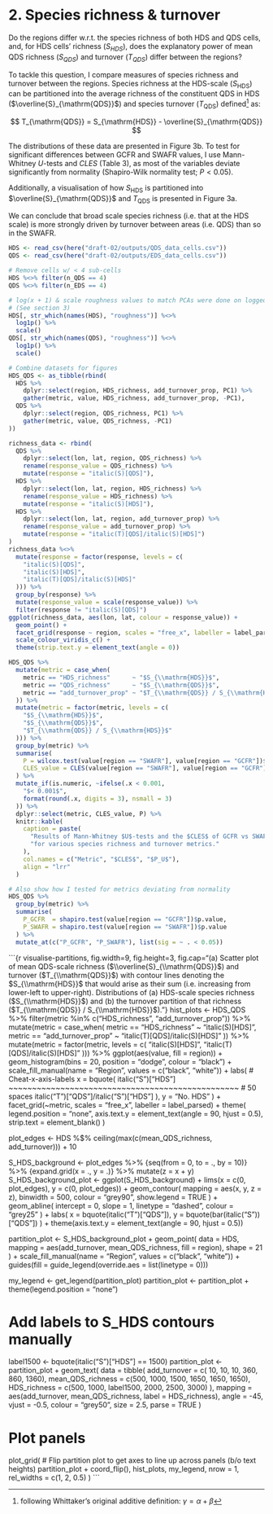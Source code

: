# 2. Species richness & turnover

Do the regions differ w.r.t. the species richness of both HDS and QDS cells, and, for HDS cells' richness ($S_{HDS}$), does the explanatory power of mean QDS richness ($S_{QDS}$) and turnover ($T_{QDS}$) differ between the regions?

To tackle this question, I compare measures of species richness and turnover between the regions. Species richness at the HDS-scale ($S_{\mathrm{HDS}}$) can be partitioned into the average richness of the constituent QDS in HDS ($\overline{S}_{\mathrm{QDS}}$) and species turnover ($T_{\mathrm{QDS}}$) defined^[following Whittaker's original additive definition: $\gamma = \alpha + \beta$] as:

$$
  T_{\mathrm{QDS}} = S_{\mathrm{HDS}} - \overline{S}_{\mathrm{QDS}}
$$

The distributions of these data are presented in Figure 3b. To test for significant differences between GCFR and SWAFR values, I use Mann-Whitney $U$-tests and $CLES$ (Table 3), as most of the variables deviate significantly from normality (Shapiro-Wilk normality test; $P < 0.05$).

Additionally, a visualisation of how $S_{\mathrm{HDS}}$ is partitioned into $\overline{S}_{\mathrm{QDS}}$ and $T_{\mathrm{QDS}}$ is presented in Figure 3a.

We can conclude that broad scale species richness (i.e. that at the HDS scale) is more strongly driven by turnover between areas (i.e. QDS) than so in the SWAFR.

```r
HDS <- read_csv(here("draft-02/outputs/QDS_data_cells.csv"))
QDS <- read_csv(here("draft-02/outputs/EDS_data_cells.csv"))

# Remove cells w/ < 4 sub-cells
HDS %<>% filter(n_QDS == 4)
QDS %<>% filter(n_EDS == 4)

# log(x + 1) & scale roughness values to match PCAs were done on logged data
# (See section 3)
HDS[, str_which(names(HDS), "roughness")] %<>%
  log1p() %>%
  scale()
QDS[, str_which(names(QDS), "roughness")] %<>%
  log1p() %>%
  scale()

# Combine datasets for figures
HDS_QDS <- as_tibble(rbind(
  HDS %>%
    dplyr::select(region, HDS_richness, add_turnover_prop, PC1) %>%
    gather(metric, value, HDS_richness, add_turnover_prop, -PC1),
  QDS %>%
    dplyr::select(region, QDS_richness, PC1) %>%
    gather(metric, value, QDS_richness, -PC1)
))
```

```r
richness_data <- rbind(
  QDS %>%
    dplyr::select(lon, lat, region, QDS_richness) %>%
    rename(response_value = QDS_richness) %>%
    mutate(response = "italic(S)[QDS]"),
  HDS %>%
    dplyr::select(lon, lat, region, HDS_richness) %>%
    rename(response_value = HDS_richness) %>%
    mutate(response = "italic(S)[HDS]"),
  HDS %>%
    dplyr::select(lon, lat, region, add_turnover_prop) %>%
    rename(response_value = add_turnover_prop) %>%
    mutate(response = "italic(T)[QDS]/italic(S)[HDS]")
)
richness_data %<>%
  mutate(response = factor(response, levels = c(
    "italic(S)[QDS]",
    "italic(S)[HDS]",
    "italic(T)[QDS]/italic(S)[HDS]"
  ))) %>%
  group_by(response) %>%
  mutate(response_value = scale(response_value)) %>%
  filter(response != "italic(S)[QDS]")
ggplot(richness_data, aes(lon, lat, colour = response_value)) +
  geom_point() +
  facet_grid(response ~ region, scales = "free_x", labeller = label_parsed) +
  scale_colour_viridis_c() +
  theme(strip.text.y = element_text(angle = 0))
```

```r
HDS_QDS %>%
  mutate(metric = case_when(
    metric == "HDS_richness"      ~ "$S_{\\mathrm{HDS}}$",
    metric == "QDS_richness"      ~ "$S_{\\mathrm{QDS}}$",
    metric == "add_turnover_prop" ~ "$T_{\\mathrm{QDS}} / S_{\\mathrm{HDS}}$"
  )) %>%
  mutate(metric = factor(metric, levels = c(
    "$S_{\\mathrm{HDS}}$",
    "$S_{\\mathrm{QDS}}$",
    "$T_{\\mathrm{QDS}} / S_{\\mathrm{HDS}}$"
  ))) %>%
  group_by(metric) %>%
  summarise(
    P = wilcox.test(value[region == "SWAFR"], value[region == "GCFR"])$p.value,
    CLES_value = CLES(value[region == "SWAFR"], value[region == "GCFR"])
  ) %>%
  mutate_if(is.numeric, ~ifelse(.x < 0.001,
    "$< 0.001$",
    format(round(.x, digits = 3), nsmall = 3)
  )) %>%
  dplyr::select(metric, CLES_value, P) %>%
  knitr::kable(
    caption = paste(
      "Results of Mann-Whitney $U$-tests and the $CLES$ of GCFR vs SWAFR",
      "for various species richness and turnover metrics."
    ),
    col.names = c("Metric", "$CLES$", "$P_U$"),
    align = "lrr"
  )
```

```r
# Also show how I tested for metrics deviating from normality
HDS_QDS %>%
  group_by(metric) %>%
  summarise(
    P_GCFR  = shapiro.test(value[region == "GCFR"])$p.value,
    P_SWAFR = shapiro.test(value[region == "SWAFR"])$p.value
  ) %>%
  mutate_at(c("P_GCFR", "P_SWAFR"), list(sig = ~ . < 0.05))
```

```{r visualise-partitions, fig.width=9, fig.height=3, fig.cap="(a) Scatter plot of mean QDS-scale richness ($\\overline{S}_{\\mathrm{QDS}}$) and turnover ($T_{\\mathrm{QDS}}$) with contour lines denoting the $S_{\\mathrm{HDS}}$ that would arise as their sum (i.e. increasing from lower-left to upper-right). Distributions of (a) HDS-scale species richness ($S_{\\mathrm{HDS}}$) and (b) the turnover partition of that richness ($T_{\\mathrm{QDS}} / S_{\\mathrm{HDS}}$)."}
hist_plots <- HDS_QDS %>%
  filter(metric %in% c("HDS_richness", "add_turnover_prop")) %>%
  mutate(metric = case_when(
    metric == "HDS_richness"      ~ "italic(S)[HDS]",
    metric == "add_turnover_prop" ~ "italic(T)[QDS]/italic(S)[HDS]"
  )) %>%
  mutate(metric = factor(metric, levels = c(
    "italic(S)[HDS]",
    "italic(T)[QDS]/italic(S)[HDS]"
  ))) %>%
  ggplot(aes(value, fill = region)) +
    geom_histogram(bins = 20, position = "dodge", colour = "black") +
    scale_fill_manual(name = "Region", values = c("black", "white")) +
    labs(
      # Cheat-x-axis-labels
      x = bquote(
        italic("S")["HDS"]
        ~~~~~~~~~~~~~~~~~~~~~~~~~~~~~~~~~~~~~~~~~~~~~~~~~  # 50 spaces
        italic("T")["QDS"]/italic("S")["HDS"]
      ),
      y = "No. HDS"
    ) +
    facet_grid(~metric, scales = "free_x", labeller = label_parsed) +
    theme(
      legend.position = "none",
      axis.text.y     = element_text(angle = 90, hjust = 0.5),
      strip.text      = element_blank()
    )

plot_edges <- HDS %$%
  ceiling(max(c(mean_QDS_richness, add_turnover))) + 10

S_HDS_background <- plot_edges %>%
  {seq(from = 0, to = ., by = 10)} %>%
  {expand.grid(x = ., y = .)} %>%
  mutate(z = x + y)
S_HDS_background_plot <- ggplot(S_HDS_background) +
  lims(x = c(0, plot_edges), y = c(0, plot_edges)) +
  geom_contour(
    mapping     = aes(x, y, z = z),
    binwidth    = 500,
    colour      = "grey90",
    show.legend = TRUE
  ) +
  geom_abline(
    intercept = 0, slope = 1,
    linetype = "dashed", colour = "grey25"
  ) +
  labs(
    x = bquote(italic("T")["QDS"]),
    y = bquote(bar(italic("S"))["QDS"])
  ) +
  theme(axis.text.y = element_text(angle = 90, hjust = 0.5))

partition_plot <- S_HDS_background_plot +
  geom_point(
    data    = HDS,
    mapping = aes(add_turnover, mean_QDS_richness, fill = region),
    shape   = 21
  ) +
  scale_fill_manual(name = "Region", values = c("black", "white")) +
  guides(fill = guide_legend(override.aes = list(linetype = 0)))

my_legend <- get_legend(partition_plot)
partition_plot <- partition_plot + theme(legend.position = "none")

# Add labels to S_HDS contours manually
label1500 <- bquote(italic("S")["HDS"] == 1500)
partition_plot <- partition_plot + geom_text(
  data = tibble(
    add_turnover      = c( 10,   10,        10,  360,  860, 1360),
    mean_QDS_richness = c(500, 1000,      1500, 1650, 1650, 1650),
    HDS_richness      = c(500, 1000, label1500, 2000, 2500, 3000)
  ),
  mapping = aes(add_turnover, mean_QDS_richness, label = HDS_richness),
  angle = -45, vjust = -0.5, colour = "grey50", size = 2.5,
  parse = TRUE
)

# Plot panels
plot_grid(
  # Flip partition plot to get axes to line up across panels (b/o text heights)
  partition_plot + coord_flip(),
  hist_plots,
  my_legend,
  nrow = 1,
  rel_widths = c(1, 2, 0.5)
)
```
